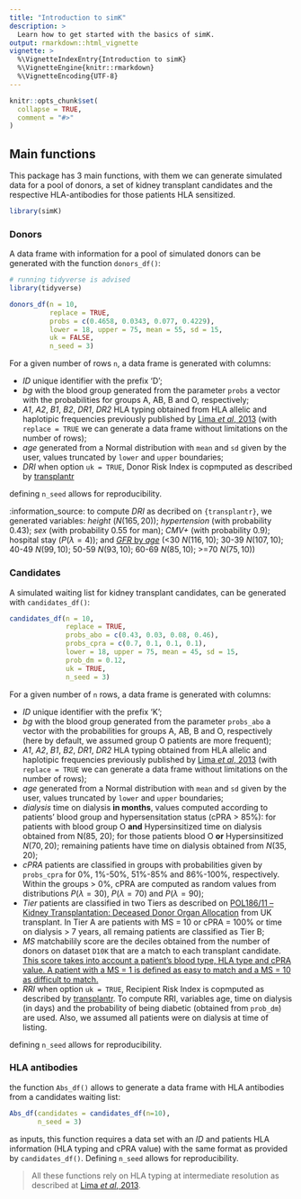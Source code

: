 ```yaml
---
title: "Introduction to simK"
description: >
  Learn how to get started with the basics of simK.
output: rmarkdown::html_vignette
vignette: >
  %\VignetteIndexEntry{Introduction to simK}
  %\VignetteEngine{knitr::rmarkdown}
  %\VignetteEncoding{UTF-8}
---
```


```r
knitr::opts_chunk$set(
  collapse = TRUE,
  comment = "#>"
)
```

## Main functions

This package has 3 main functions, with them we can generate simulated data for a pool of donors, a set of kidney transplant candidates and the respective HLA-antibodies for those patients HLA sensitized.

```r
library(simK)
```

### Donors 

A data frame with information for a pool of simulated donors can be generated with the function `donors_df()`:

```r
# running tidyverse is advised
library(tidyverse)

donors_df(n = 10, 
          replace = TRUE, 
          probs = c(0.4658, 0.0343, 0.077, 0.4229), 
          lower = 18, upper = 75, mean = 55, sd = 15, 
          uk = FALSE, 
          n_seed = 3)
```

For a given number of rows `n`, a data frame is generated with columns: 

  + *ID* unique identifier with the prefix 'D'; 
  + *bg* with the blood group generated from the parameter `probs` a vector with the probabilities for groups A, AB, B and O, respectively; 
  + *A1*, *A2*, *B1*, *B2*, *DR1*, *DR2* HLA typing obtained from HLA allelic and haplotipic frequencies previously published by [Lima *et al*, 2013](https://12f11c1f-960a-f627-594d-b8ce276384f7.filesusr.com/ugd/3e838e_dc548dede99a4db5869c3d2c20c2d16f.pdf?index=true) (with `replace = TRUE` we can generate a data frame without limitations on the number of rows);
  + *age* generated from a Normal distribution with `mean` and `sd` given by the user, values truncated by `lower` and `upper` boundaries;
  + *DRI* when option `uk = TRUE`, Donor Risk Index is copmputed as described by [transplantr](https://transplantr.txtools.net/articles/kidney_risk_scores.html) 
  
defining `n_seed` allows for reproducibility.

:information_source: to compute *DRI* as decribed on `{transplantr}`, we generated variables: *height* ($N(165,20)$); *hypertension* (with probability $0.43$); *sex* (with probability $0.55$ for man); *CMV+* (with probability $0.9$); hospital stay ($P(\lambda = 4)$); and [*GFR* by *age*](https://www.kidney.org/atoz/content/gfr) (<30 $N(116,10)$; 30-39 $N(107,10)$; 40-49 $N(99,10)$; 50-59 $N(93,10)$; 60-69 $N(85, 10)$; >=70  $N(75, 10)$) 

### Candidates

A simulated waiting list for kidney transplant candidates, can be generated with `candidates_df()`:

```r
candidates_df(n = 10, 
              replace = TRUE,
              probs_abo = c(0.43, 0.03, 0.08, 0.46),
              probs_cpra = c(0.7, 0.1, 0.1, 0.1),
              lower = 18, upper = 75, mean = 45, sd = 15,
              prob_dm = 0.12,
              uk = TRUE,
              n_seed = 3)
```

For a given number of `n` rows, a data frame is generated with columns: 

  + *ID* unique identifier with the prefix 'K'; 
  + *bg* with the blood group generated from the parameter `probs_abo` a vector with the probabilities for groups A, AB, B and O, respectively (here by default, we assumed group O patients are more frequent); 
  + *A1*, *A2*, *B1*, *B2*, *DR1*, *DR2* HLA typing obtained from HLA allelic and haplotipic frequencies previously published by [Lima *et al*, 2013](https://12f11c1f-960a-f627-594d-b8ce276384f7.filesusr.com/ugd/3e838e_dc548dede99a4db5869c3d2c20c2d16f.pdf?index=true) (with `replace = TRUE` we can generate a data frame without limitations on the number of rows);
  + *age* generated from a Normal distribution with `mean` and `sd` given by the user, values truncated by `lower` and `upper` boundaries;
  + *dialysis* time on dialysis **in months**, values computed according to patients' blood group and hypersensitation status (cPRA > 85%): for patients with blood group O **and** Hypersinsitized time on dialysis obtained from N(85, 20); for those patients blood O **or** Hypersinsitized $N(70,20)$; remaining patients have time on dialysis obtained from $N(35,20)$;
  + *cPRA* patients are classified in groups with probabilities given by `probs_cpra` for 0%, 1%-50%, 51%-85% and 86%-100%, respectively. Within the groups > 0%, cPRA are computed as random values from distributions $P(\lambda = 30)$, $P(\lambda = 70)$ and $P(\lambda = 90)$;
  + *Tier* patients are classified in two Tiers as described on [POL186/11 – Kidney Transplantation: Deceased Donor Organ Allocation](https://nhsbtdbe.blob.core.windows.net/umbraco-assets-corp/22127/pol186.pdf) from UK transplant. In Tier A are patients with MS = 10 or cPRA = 100% or time on dialysis > 7 years, all remaing patients are classified as Tier B;
  + *MS* matchabilily score are the deciles obtained from the number of donors on dataset `D10K` that are a match to each transplant candidate. [This score takes into account a patient’s blood type, HLA type and cPRA value. A patient with a MS = 1 is defined as easy to match and a MS = 10 as difficult to match.](https://www.odt.nhs.uk/odt-structures-and-standards/odt-hub-programme/kidney-offering-scheme/#:~:text=blood%20group%20match-,Key%20terms,10%20as%20difficult%20to%20match)
  + *RRI* when option `uk = TRUE`, Recipient Risk Index is copmputed as described by [transplantr](https://transplantr.txtools.net/articles/kidney_risk_scores.html). To compute RRI, variables age, time on dialysis (in days) and the probability of being diabetic (obtained from `prob_dm`) are used. Also, we assumed all patients were on dialysis at time of listing.
  
defining `n_seed` allows for reproducibility.

### HLA antibodies

the function `Abs_df()` allows to generate a data frame with HLA antibodies from a candidates waiting list:

```r
Abs_df(candidates = candidates_df(n=10), 
       n_seed = 3)

```

as inputs, this function requires a data set with an *ID* and patients HLA information (HLA typing and cPRA value) with the same format as provided  by `candidates_df()`. Defining `n_seed` allows for reproducibility.


> All these functions rely on HLA typing at intermediate resolution as described at  [Lima *et al*, 2013](https://12f11c1f-960a-f627-594d-b8ce276384f7.filesusr.com/ugd/3e838e_dc548dede99a4db5869c3d2c20c2d16f.pdf?index=true).
